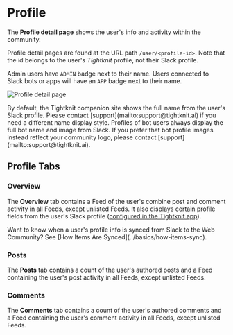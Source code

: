 
# Profile

The **Profile detail page** shows the user's info and activity within the community.

Profile detail pages are found at the URL path `/user/<profile-id>`.
Note that the id belongs to the user's _Tightknit_ profile, not their Slack profile.

Admin users have `ADMIN` badge next to their name.
Users connected to Slack bots or apps will have an `APP` badge next to their name.

![Profile detail page](/tightknit-site/profile.png)

<Callout type="info">
  By default, the Tightknit companion site shows the full name from the user's
  Slack profile. Please contact [support](mailto:support@tightknit.ai) if you
  need a different name display style.
</Callout>

<Callout type="info">
  Profiles of bot users always display the full bot name and image from Slack.
  If you prefer that bot profile images instead reflect your community logo,
  please contact [support](mailto:support@tightknit.ai).
</Callout>

## Profile Tabs

### Overview

The **Overview** tab contains a Feed of the user's combine post and comment activity in all Feeds,
except unlisted Feeds. It also displays certain profile fields from the user's Slack profile ([configured in the Tightknit app](../slack-administration/member-settings)).

<Callout>
  Want to know when a user's profile info is synced from Slack to the Web
  Community? See [How Items Are Synced](../basics/how-items-sync).
</Callout>

### Posts

The **Posts** tab contains a count of the user's authored posts and a Feed containing the user's post activity in all Feeds, except unlisted Feeds.

### Comments

The **Comments** tab contains a count of the user's authored comments and a Feed containing the user's comment activity in all Feeds, except unlisted Feeds.
